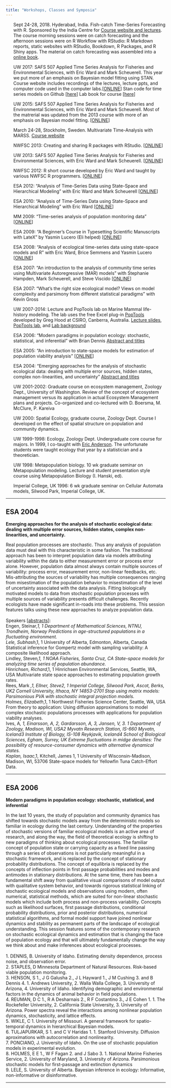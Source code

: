 ```yaml
---
title: "Workshops, Classes and Symposia"
---
```


<style>
ul {
  list-style-type: none;
}
</style>

* Sept 24-28, 2018. Hyderabad, India.  Fish-catch Time-Series Forecasting with R.  Sponsored by the India Centre for <a href="https://rverse-tutorials.github.io/Fish-Forecast-Training-Course/">Course website and lectures</a>.  The course morning sessions were on catch forecasting and the afternoon sessions were on R Workflow with RStudio: R Markdown reports, static websites with RStudio, Bookdown, R Packages, and R Shiny apps.  The material on catch forecasting was assembled into a <a href="https://fish-forecast.github.io/Fish-Forecast-Bookdown/">online book</a>.

* UW 2017: SAFS 507 Applied Time Series Analysis for Fisheries and Environmental Sciences, with Eric Ward and Mark Scheuerell. This year we put more of an emphasis on Bayesian model fitting using STAN.  Course website includes recordings of the lectures, lecture ppts, and computer code used in the computer labs.[<a href="https://catalyst.uw.edu/workspace/fish203/35553/243766">ONLINE</a>] Stan code for time series models on Github [<a href="https://github.com/nwfsc-timeseries/atsar">here</a>]  Lab book for course [<a href="https://nwfsc-timeseries.github.io/atsa-labs/">here</a>]

* UW 2015: SAFS 507 Applied Time Series Analysis for Fisheries and Environmental Sciences, with Eric Ward and Mark Scheuerell. Most of the matrerial was updated from the 2013 course with more of an emphasis on Bayesian model fitting. [<a href="https://catalyst.uw.edu/workspace/fish203/35553/243766">ONLINE</a>]

* March 24-28, Stockholm, Sweden.  Multivariate Time-Analysis with MARSS. <a href="http://timeseriescourseemb.wordpress.com/">Course website</a>

* NWFSC 2013: Creating and sharing R packages with RStudio. [<a href="http://www.iugo-cafe.org/chinook/view_node.php?id=2962">ONLINE</a>]

* UW 2013: SAFS 507 Applied Time Series Analysis for Fisheries and Environmental Sciences, with Eric Ward and Mark Scheuerell. [<a href="https://catalyst.uw.edu/workspace/fish203/35553/243766">ONLINE</a>]

* NWFSC 2012: R short course developed by Eric Ward and taught by various NWFSC R programmers. [<a href="https://sites.google.com/site/rshortcourse/">ONLINE</a>]
* ESA 2012: "Analysis of Time-Series Data using State-Space and Hierarchical Modeling" with Eric Ward and Mark Scheuerell [<a href="http://www.iugo-cafe.org/chinook/view_node.php?id=2686">ONLINE</a>]

* ESA 2010: "Analysis of Time-Series Data using State-Space and Hierarchical Modeling" with Eric Ward [<a href="http://www.iugo-cafe.org/chinook/view_node.php?id=2416">ONLINE</a>]

* MM 2009: "Time-series analysis of population monitoring data" [<a href="http://www.iugo-cafe.org/chinook/view_node.php?id=2229">ONLINE</a>]

* ESA 2009: "A Beginner's Course in Typesetting Scientific Manuscripts with LateX" by Yasmin Lucero (Eli helped) [<a href="http://www.iugo-cafe.org/chinook/view_node.php?id=2123">ONLINE</a>]

* ESA 2008: "Analysis of ecological time-series data using state-space models and R" with Eric Ward, Brice Semmens and Yasmin Lucero [<a href="http://www.iugo-cafe.org/chinook/view_node.php?id=1807">ONLINE</a>]

* ESA 2007: "An introduction to the analysis of community time series using Multivariate Autoregressive (MAR) models" with Stephanie Hampden, Mark Scheuerell, and Steve Viscido [<a href="http://iugo-cafe.org/chinook/view_node.php?id=288">ONLINE</a>]

* ESA 2007: "What's the right size ecological model? Views on model complexity and parsimony from different statistical paradigms" with Kevin Gross

* UW 2007-2014: Lecture and PopTools lab on Marine Mammal life-history modeling. The lab uses the free Excel plug-in <a href="http://www.poptools.org/">PopTools</a> developed by Greg Hood at CSIRO, Canberra, Australia. <a href="Leslie_Matrix_lecture.pdf">Lecture slides</a>, <a href="SSLLab.xls">PopTools lab</a>, and <a href="SSL_lab_background.pdf">Lab background</a>

* ESA 2006: "Modern paradigms in population ecology: stochastic, statistical, and inferential" with Brian Dennis <a href="#ESA2006">Abstract and titles</a>

* ESA 2005: "An introduction to state-space models for estimation of population viability analysis" [<a href="http://iugo-cafe.org/kalman/view_node.php?id=2">ONLINE</a>]

* ESA 2004: "Emerging approaches for the analysis of stochastic ecological data:  dealing with multiple error sources, hidden states, complex non-linearities, and uncertainty" <a href="#ESA2004">Abstract and titles</a>

* UW 2001-2002: Graduate course on ecosystem management, Zoology Dept., University of Washington. Review of the concept of ecosystem management versus its application in actual Ecosystem Management plans and projects.  Co-organized and co-lectured with D. Boersma, M. McClure, P. Kareiva

* UW 2000: Spatial Ecology, graduate course, Zoology Dept. Course I developed on the effect of spatial structure on population and community dynamics.

* UW 1999-1998: Ecology, Zoology Dept. Undergraduate core course for majors. In 1999, I co-taught with <a href="http://eriqande.netlify.com/">Eric Anderson</a>.  The unfortunate students were taught ecology that year by a statistician and a theoretician.

* UW 1998: Metapopulation biology.  10 wk graduate seminar on Metapopulation modeling. Lecture and student presentation style course using Metapopulation Biology (I. Hanski, ed).

* Imperial College, UK 1996: 6 wk graduate seminar on Cellular Automata models, Silwood Park, Imperial College, UK.

<hr>
<h2 id="ESA2004">ESA 2004</h2>
<strong>Emerging approaches for the analysis of stochastic ecological data:  dealing with multiple error sources, hidden states, complex non-linearities, and uncertainty.</strong>
<p>
Real population processes are stochastic.  Thus any analysis of population data must deal with this characteristic in some fashion.  The traditional approach has been to interpret population data via models attributing variability within the data to either measurement error or process error alone.  However, population data almost always contain multiple sources of variability: process error, measurement error, non-linear feedbacks, etc.  Mis-attributing the sources of variability has multiple consequences ranging from misestimation of the population behavior to misestimation of the level of uncertainty associated with the data analysis.  Fitting biologically motivated models to data from stochastic population processes with multiple sources of variability presents difficult challenges.  Recently ecologists have made significant in-roads into these problems.  This session features talks using these new approaches to analyze population data.
<br />
<br />
Speakers [<a href="http://abstracts.co.allenpress.com/pweb/esa2004/category/?ID=32279">abstracts</a>]: 
<br />
Engen, Steinar*,1, 1 Department of Mathematical Sciences, NTNU, Trondheim, Norway Predictions in age-structured populations in a fluctuating environment.
<br />
Lele, Subhash*,1, 1 University of Alberta, Edmonton, Alberta, Canada Statistical inference for Gompertz model with sampling variability: A composite likelihood approach.
<br />
Lindley, Steven*,1, 1 NOAA Fisheries, Santa Cruz, CA State-space models for analyzing time series of population abundance.
<br />
Hinrichsen, Richard*,1, 1 Hinrichsen Environmental Services, Seattle, WA, USA Multivariate state space approaches to estimating population growth rates.
<br />
Rees, Mark *,1, Ellner, Steve2, 1 Imperial College, Silwood Park, Ascot, Berks, UK2 Cornell University, Ithaca, NY 14853-2701 Stop using matrix models: Parsimonious PVA with stochastic integral projection models.
<br />
Holmes, Elizabeth*,1, 1 Northwest Fisheries Science Center, Seattle, WA, USA From theory to application: Using diffusion approximations to model complex stochastic populations processes with applications for population viability analyses.
<br />
Ives, A*, 1, Einarsson, A, 2, Gardarsson, A, 3, Jansen, V, 3. 1 Department of Zoology, Madison, WI, USA2 Myvatn Research Station, IS-660 Myvatn, Iceland3 Institute of Biology, IS-108 Reykjavik, Iceland4 School of Biological Sciences, Egham, Surrey, UK Extreme fluctuations in midge densities: The possibility of resource-consumer dynamics with alternative dynamical states.
<br />
Kaplan, Isaac*,1, Kitchell, James 1, 1 University of Wisconsin-Madison, Madison, WI, 53706 State-space models for Yellowfin Tuna Catch-Effort Data.
<br />
</p>
<hr>
<h2 id="ESA2006">ESA 2006</h2>
<strong>Modern paradigms in population ecology: stochastic, statistical, and inferential</strong>
<p>
In the last 10 years, the study of population and community dynamics has shifted towards stochastic models away from the deterministic models so familiar in ecology during the last century.  Understanding of the properties of stochastic versions of familiar ecological models is an active area of research, and along the way, the field of theoretical ecology is shifting to new paradigms of thinking about ecological processes.  The familiar concept of population state or carrying capacity as a fixed line passing through a series of observations is not particularly meaningful in a stochastic framework, and is replaced by the concept of stationary probability distributions.  The concept of equilibria is replaced by the concepts of inflection points in first passage probabilities and modes and antimodes in stationary distributions.  At the same time, there has been a fundamental shift away from qualitative visual comparisons of model output with qualitative system behavior, and towards rigorous statistical linking of stochastic ecological models and observations using modern, often numerical, statistical methods, which are suited for non-linear stochastic models which include both process and non-process variability.  Concepts such as likelihood surfaces, first passage distributions, conditional probability distributions, prior and posterior distributions, numerical statistical algorithms, and formal model support have joined nonlinear dynamics and stability as permanent parts of the landscape of ecological understanding.  This session features some of the contemporary research on stochastic ecological dynamics and estimation that is changing the face of population ecology and that will ultimately fundamentally change the way we think about and make inferences about ecological processes.
<br />
<br />
1. DENNIS, B. University of Idaho. Estimating density dependence, process noise, and observation error.
<br />
2. STAPLES, D Minnesota Department of Natural Resources. Risk-based viable population monitoring. 
<br />
3. HENSON, S 1., J G Galusha 2., J L Hayward 1., J M Cushing 3. and B Dennis 4. 1. Andrews University, 2. Walla Walla College, 3. University of Arizona, 4. University of Idaho.  Identifying demographic and environmental factors in the dynamics of animal behavior in field populations.
<br />
4. REUMAN, D C 1., R A Desharnais 2., R F Costantino 3., J E Cohen 1. 1. The Rockefeller University, 2. California State University, 3. University of Arizona.  Power spectra reveal the interactions among nonlinear population dynamics, stochasticity, and lattice effects.
<br />
5. WIKLE, C 1. University of Missouri.  A general framework for spatio-temporal dynamics in hierarchical Bayesian models.
<br />
6. TULJAPURKAR, S 1. and C V Haridas 1. 1. Stanford University.  Diffusion aproximations with autocorrelation and nonlinearity.
<br />
7. PONCIANO, J. University of Idaho. On the use of stochastic population models in experimental evolution.
<br />
8. HOLMES, E E 1., W F Fagan 2. and J Sabo 3.  1. National Marine Fisheries Service, 2. University of Maryland, 3. University of Arizona.  Parsimonious stochastic models for first-passage and extinction dynamics
<br />
9. LELE, S.  University of Alberta. Bayesian inference in ecology: Informative, non-informative or disinformative.
<br />
</p>
<hr>

</p>
